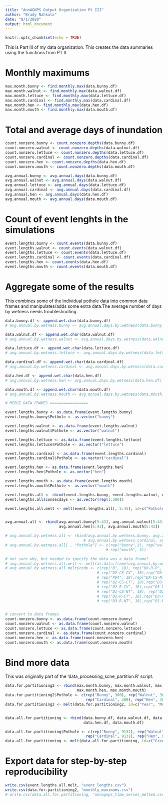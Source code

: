 ```yaml
---
title: "AnnAGNPS Output Organization Pt III"
author: "Brady Nahkala"
date: "9/1/2020"
output: html_document
---
```


```r
knitr::opts_chunk$set(echo = TRUE)
```

This is Part III of my data organization. This creates the data summaries using the functions from PT II. 

# Monthly maximums 

```r
max.month.bunny <- find.monthly.max(data.bunny.df)
max.month.walnut <- find.monthly.max(data.walnut.df)
max.month.lettuce <- find.monthly.max(data.lettuce.df)
max.month.cardinal <- find.monthly.max(data.cardinal.df)
max.month.hen <- find.monthly.max(data.hen.df)
max.month.mouth <- find.monthly.max(data.mouth.df)
```

# Total and average days of inundation

```r
count.nonzero.bunny <- count.nonzero.depths(data.bunny.df)
count.nonzero.walnut <- count.nonzero.depths(data.walnut.df)
count.nonzero.lettuce <- count.nonzero.depths(data.lettuce.df)
count.nonzero.cardinal <- count.nonzero.depths(data.cardinal.df)
count.nonzero.hen <- count.nonzero.depths(data.hen.df)
count.nonzero.mouth <- count.nonzero.depths(data.mouth.df)

avg.annual.bunny <- avg.annual.days(data.bunny.df)
avg.annual.walnut <- avg.annual.days(data.walnut.df)
avg.annual.lettuce <- avg.annual.days(data.lettuce.df)
avg.annual.cardinal <- avg.annual.days(data.cardinal.df)
avg.annual.hen <- avg.annual.days(data.hen.df)
avg.annual.mouth <- avg.annual.days(data.mouth.df)
```

# Count of event lenghts in the simulations

```r
event.lengths.bunny <- count.events(data.bunny.df)
event.lengths.walnut <- count.events(data.walnut.df)
event.lengths.lettuce <- count.events(data.lettuce.df)
event.lengths.cardinal <- count.events(data.cardinal.df)
event.lengths.hen <- count.events(data.hen.df)
event.lengths.mouth <- count.events(data.mouth.df)
```

# Aggregate some of the results

This combines some of the individual pothole data into common data frames and manipulates/adds some extra data.The average number of days by wetness needs troubleshooting. 

```r
data.bunny.df <- append.wet.char(data.bunny.df)
# avg.annual.by.wetness.bunny <- avg.annual.days.by.wetness(data.bunny.df)

data.walnut.df <- append.wet.char(data.walnut.df)
# avg.annual.by.wetness.walnut <- avg.annual.days.by.wetness(data.walnut.df)

data.lettuce.df <- append.wet.char(data.lettuce.df)
# avg.annual.by.wetness.lettuce <- avg.annual.days.by.wetness(data.lettuce.df)

data.cardinal.df <- append.wet.char(data.cardinal.df)
# avg.annual.by.wetness.cardinal <- avg.annual.days.by.wetness(data.cardinal.df)

data.hen.df <- append.wet.char(data.hen.df)
# avg.annual.by.wetness.hen <- avg.annual.days.by.wetness(data.hen.df)

data.mouth.df <- append.wet.char(data.mouth.df)
# avg.annual.by.wetness.mouth <- avg.annual.days.by.wetness(data.mouth.df)

# MERGE DATA FRAMES =================

event.lengths.bunny <- as.data.frame(event.lengths.bunny)
event.lengths.bunny$Pothole <- as.vector("bunny")

event.lengths.walnut <- as.data.frame(event.lengths.walnut)
event.lengths.walnut$Pothole <- as.vector("walnut")

event.lengths.lettuce <- as.data.frame(event.lengths.lettuce)
event.lengths.lettuce$Pothole <- as.vector("lettuce")

event.lengths.cardinal <- as.data.frame(event.lengths.cardinal)
event.lengths.cardinal$Pothole <- as.vector("cardinal")

event.lengths.hen <- as.data.frame(event.lengths.hen)
event.lengths.hen$Pothole <- as.vector("hen")

event.lengths.mouth <- as.data.frame(event.lengths.mouth)
event.lengths.mouth$Pothole <- as.vector("mouth")

event.lengths.all <- rbind(event.lengths.bunny, event.lengths.walnut, event.lengths.lettuce, event.lengths.cardinal, event.lengths.hen, event.lengths.mouth)
event.lengths.all$consecdays <- as.vector(rep(1:200))

event.lengths.all.melt <- melt(event.lengths.all[, 5:45], id=c("Pothole", "consecdays"))


avg.annual.all <- rbind(avg.annual.bunny[5:43], avg.annual.walnut[5:43], avg.annual.lettuce[5:43], avg.annual.cardinal[5:43],
                        avg.annual.hen[5:43], avg.annual.mouth[5:43])

# avg.annual.by.wetness.all <- rbind(avg.annual.by.wetness.bunny, avg.annual.by.wetness.walnut, avg.annual.by.wetness.lettuce, 
                                   # avg.annual.by.wetness.cardinal, avg.annual.by.wetness.hen, avg.annual.by.wetness.mouth)
# avg.annual.by.wetness.all[ , "Pothole"] <- c(rep("bunny",3), rep("walnut", 3), rep("lettuce", 3), rep("cardinal", 3), rep("hen", 3),
                                             # rep("mouth", 3))

# not sure why, but needed to specify the data was a data frame?
# avg.annual.by.wetness.all.melt <- melt(as.data.frame(avg.annual.by.wetness.all), id=c("Pothole", "wetness"))
# avg.annual.by.wetness.all.melt$code <- c(rep("B", 18), rep("D0-R-R", 18),rep("DX-CS-CT", 18),rep("DX-R-CV", 18),rep("D1-CS-CV", 18),
                                         # rep("D2-CS-CV", 18),rep("D3-CS-CV", 18),rep("PD1", 18),rep("PD2", 18),rep("PD3", 18),
                                         # rep("PD4", 18),rep("DX-CS-NT", 18),rep("D0-R-CT", 18),rep("D0-R-NT", 18),rep("D1-CS-CT", 18),
                                         # rep("D2-CS-CT", 18),rep("D3-CS-CT", 18),rep("CC", 18),rep("DX-R-CV", 18),rep("D1-R-CV", 18),
                                         # rep("D2-R-CV", 18),rep("D3-R-CV", 18), rep("D0-CS-CV", 18),rep("D0-CS-CT", 18), rep("D0-CS-NT", 18),
                                         # rep("D1-CS-NT", 18), rep("D2-CS-NT", 18), rep("D3-CS-NT", 18), rep("DX-R-CT", 18),rep("D1-R-CT", 18),
                                         # rep("D2-R-CT", 18),rep("D3-R-CT", 18),rep("DX-R-NT", 18),rep("D1-R-NT", 18),rep("D2-R-NT", 18),
                                         # rep("D3-R-NT", 18),rep("D1-R-R", 18),rep("D2-R-R", 18),rep("D3-R-R", 18))


# convert to data frames
count.nonzero.bunny <- as.data.frame(count.nonzero.bunny)
count.nonzero.walnut <- as.data.frame(count.nonzero.walnut)
count.nonzero.lettuce <- as.data.frame(count.nonzero.lettuce)
count.nonzero.cardinal <- as.data.frame(count.nonzero.cardinal)
count.nonzero.hen <- as.data.frame(count.nonzero.hen)
count.nonzero.mouth <- as.data.frame(count.nonzero.mouth)
```

# Bind more data

This was originally part of the 'data_processing_scne_partition.R' script. 

```r
data.for.partitioning2 <- rbind(max.month.bunny, max.month.walnut, max.month.lettuce, max.month.cardinal, 
                                max.month.hen, max.month.mouth)
data.for.partitioning2$Pothole <- c(rep("Bunny", 300), rep("Walnut", 300), rep("Lettuce", 300),
                                    rep("Cardinal", 300), rep("Hen", 300), rep("Mouth", 300))
data.for.partitioning2 <- melt(data.for.partitioning2, id=c("Year", "Month", "Pothole"))


data.all.for.partitioning <- rbind(data.bunny.df, data.walnut.df, data.lettuce.df, data.cardinal.df, 
                                   data.hen.df, data.mouth.df)

data.all.for.partitioning$Pothole <- c(rep("Bunny", 9131), rep("Walnut", 9131), rep("Lettuce", 9131),
                                    rep("Cardinal", 9131), rep("Hen", 9131), rep("Mouth", 9131))
data.all.for.partitioning <- melt(data.all.for.partitioning, id=c("Gregorian", "Year", "Month","Day", "Pothole", "wetness"))
```


# Export data for step-by-step reproducibility 

```r
write.csv(event.lengths.all.melt, "event_lengths.csv")
write.csv(data.for.partitioning2, "monthly_maximums.csv")
# write.csv(data.all.for.partitioning, "annagnps_time_series_melted.csv") # um actually this is larger than an excel file can hold in one sheet
```

